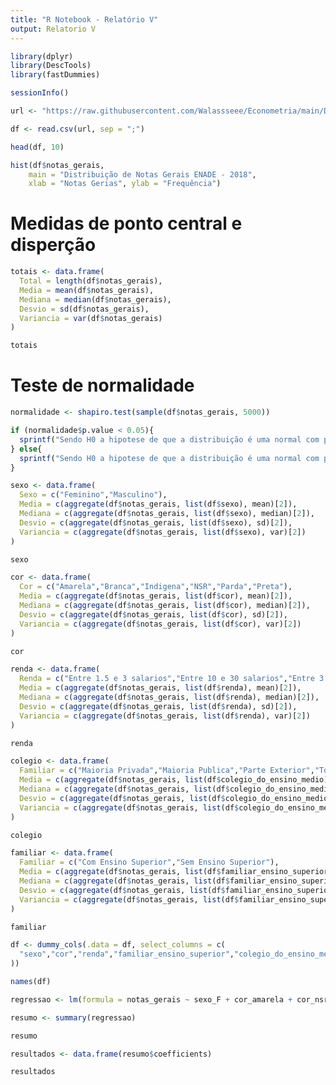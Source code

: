 ```yaml
---
title: "R Notebook - Relatório V"
output: Relatorio V
---
```


```r

library(dplyr)
library(DescTools)
library(fastDummies)

sessionInfo()

```

```r

url <- "https://raw.githubusercontent.com/Walassseee/Econometria/main/Dados/dados.csv"

df <- read.csv(url, sep = ";")

head(df, 10)

```



```r

hist(df$notas_gerais,
    main = "Distribuição de Notas Gerais ENADE - 2018",
    xlab = "Notas Gerias", ylab = "Frequência")

```
# Medidas de ponto central e disperção

```r

totais <- data.frame(
  Total = length(df$notas_gerais),
  Media = mean(df$notas_gerais),
  Mediana = median(df$notas_gerais),
  Desvio = sd(df$notas_gerais),
  Variancia = var(df$notas_gerais)
)

totais

```

# Teste de normalidade

```r

normalidade <- shapiro.test(sample(df$notas_gerais, 5000))

if (normalidade$p.value < 0.05){
  sprintf("Sendo H0 a hipotese de que a distribuição é uma normal com p_value em %s devemos rejeitar H0", normalidade$p.value)
} else{
  sprintf("Sendo H0 a hipotese de que a distribuição é uma normal com p_value em %s não devemos rejeitar H0", normalidade$p.value)
}

```


```r

sexo <- data.frame(
  Sexo = c("Feminino","Masculino"),
  Media = c(aggregate(df$notas_gerais, list(df$sexo), mean)[2]),
  Mediana = c(aggregate(df$notas_gerais, list(df$sexo), median)[2]),
  Desvio = c(aggregate(df$notas_gerais, list(df$sexo), sd)[2]),
  Variancia = c(aggregate(df$notas_gerais, list(df$sexo), var)[2])
)

sexo

```
```r

cor <- data.frame(
  Cor = c("Amarela","Branca","Indigena","NSR","Parda","Preta"),
  Media = c(aggregate(df$notas_gerais, list(df$cor), mean)[2]),
  Mediana = c(aggregate(df$notas_gerais, list(df$cor), median)[2]),
  Desvio = c(aggregate(df$notas_gerais, list(df$cor), sd)[2]),
  Variancia = c(aggregate(df$notas_gerais, list(df$cor), var)[2])
)

cor

```

```r

renda <- data.frame(
  Renda = c("Entre 1.5 e 3 salarios","Entre 10 e 30 salarios","Entre 3 e 4.5 salarios","Entre 4.5 e 6 salarios","Entre 6 e 3 salarios","Maior que 30 salarios","Menor que 1.5 salarios"),
  Media = c(aggregate(df$notas_gerais, list(df$renda), mean)[2]),
  Mediana = c(aggregate(df$notas_gerais, list(df$renda), median)[2]),
  Desvio = c(aggregate(df$notas_gerais, list(df$renda), sd)[2]),
  Variancia = c(aggregate(df$notas_gerais, list(df$renda), var)[2])
)

renda

```

```r

colegio <- data.frame(
  Familiar = c("Maioria Privada","Maioria Publica","Parte Exterior","Total Privada","Total Publica","Total Exterior"),
  Media = c(aggregate(df$notas_gerais, list(df$colegio_do_ensino_medio), mean)[2]),
  Mediana = c(aggregate(df$notas_gerais, list(df$colegio_do_ensino_medio), median)[2]),
  Desvio = c(aggregate(df$notas_gerais, list(df$colegio_do_ensino_medio), sd)[2]),
  Variancia = c(aggregate(df$notas_gerais, list(df$colegio_do_ensino_medio), var)[2])
)

colegio

```
```r

familiar <- data.frame(
  Familiar = c("Com Ensino Superior","Sem Ensino Superior"),
  Media = c(aggregate(df$notas_gerais, list(df$familiar_ensino_superior), mean)[2]),
  Mediana = c(aggregate(df$notas_gerais, list(df$familiar_ensino_superior), median)[2]),
  Desvio = c(aggregate(df$notas_gerais, list(df$familiar_ensino_superior), sd)[2]),
  Variancia = c(aggregate(df$notas_gerais, list(df$familiar_ensino_superior), var)[2])
)

familiar

```


```r

df <- dummy_cols(.data = df, select_columns = c(
  "sexo","cor","renda","familiar_ensino_superior","colegio_do_ensino_medio"
))

names(df)

```
```r

regressao <- lm(formula = notas_gerais ~ sexo_F + cor_amarela + cor_nsr + cor_indigena + cor_preta + cor_parda + renda_maior_que_30_salarios + renda_entre_10_e_30_salarios + renda_entre_6_e_3_salarios + renda_entre_4.5_e_6_salarios + renda_entre_3_e_4.5_salarios + renda_entre_1.5_e_3_salarios + familiar_ensino_superior_B + colegio_do_ensino_medio_maior_parte_em_escola_privada + colegio_do_ensino_medio_maior_parte_em_escola_publica + colegio_do_ensino_medio_parte_no_brasil_e_parte_no_exterior + colegio_do_ensino_medio_todo_em_escola_privada + colegio_do_ensino_medio_todo_no_exterior, data = df)

resumo <- summary(regressao)

resumo

```

```r

resultados <- data.frame(resumo$coefficients)

resultados

```



